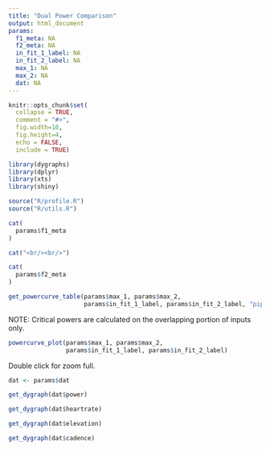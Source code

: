 ```yaml
---
title: "Dual Power Comparison"
output: html_document
params:
  f1_meta: NA
  f2_meta: NA
  in_fit_1_label: NA
  in_fit_2_label: NA
  max_1: NA
  max_2: NA
  dat: NA
---
```


```r
knitr::opts_chunk$set(
  collapse = TRUE,
  comment = "#>",
  fig.width=10,
  fig.height=4, 
  echo = FALSE, 
  include = TRUE)

library(dygraphs)
library(dplyr)
library(xts)
library(shiny)

source("R/profile.R")
source("R/utils.R")
```

```r
cat(
  params$f1_meta  
)

cat("<br/><br/>")

cat(
  params$f2_meta
)
```

```r
get_powercurve_table(params$max_1, params$max_2, 
                     params$in_fit_1_label, params$in_fit_2_label, "pipe")

```
NOTE: Critical powers are calculated on the overlapping portion of inputs only.  
```r
powercurve_plot(params$max_1, params$max_2, 
                params$in_fit_1_label, params$in_fit_2_label)
```

Double click for zoom full.
```r
dat <- params$dat

get_dygraph(dat$power)

get_dygraph(dat$heartrate)

get_dygraph(dat$elevation)

get_dygraph(dat$cadence)
```
